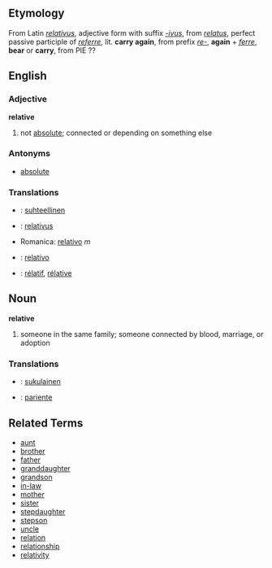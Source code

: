==Etymology==
From Latin ''[[relativus]]'', adjective form with suffix ''[[-ivus]]'', from ''[[relatus]]'', perfect passive participle of ''[[referre]]'', lit. '''carry again''', from prefix ''[[re-]]'', '''again''' + ''[[ferre]]'', '''bear''' or '''carry''', from PIE ??

==English==
===Adjective===
'''relative'''

# not [[absolute]]; connected or depending on something else

===Antonyms===
*[[absolute]]

===Translations===
*{{msg:fi}}: [[suhteellinen]]
*{{msg:la}}: [[relativus]]
*Romanica: [[relativo]] ''m''
*{{msg:es}}: [[relativo]]
*{{msg:fr}}: [[rélatif]], [[rélative]]

==Noun==
'''relative'''

# someone in the same family; someone connected by blood, marriage, or adoption

===Translations===
*{{msg:fi}}: [[sukulainen]]
*{{msg:es}}: [[pariente]]

==Related Terms==
*[[aunt]]
*[[brother]]
*[[father]]
*[[granddaughter]]
*[[grandson]]
*[[in-law]]
*[[mother]]
*[[sister]]
*[[stepdaughter]]
*[[stepson]]
*[[uncle]]
*[[relation]]
*[[relationship]]
*[[relativity]]